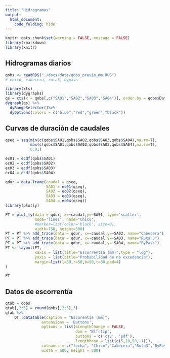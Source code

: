 ```yaml
---
title: "Hidrogramas"
output:
  html_document:
    code_folding: hide
---
```


```r
knitr::opts_chunk$set(warning = FALSE, message = FALSE)
library(rmarkdown)
library(knitr)
```

## Hidrogramas diarios

```r
qobs <- readRDS("./docs/data/qobs_previo_mm.RDS")
# chico, cabecera, ruta3, bypass

library(xts)
library(dygraphs)
qs = xts(x = qobs[,c("SA01","SA02","SA03","SA04")], order.by = qobs$Date)
dygraph(qs) %>%
  dyRangeSelector()%>% 
  dyOptions(colors = c("blue","red","green","black"))
```


## Curvas de duración de caudales

```r
qseq = seq(min(c(qobs$SA01,qobs$SA02,qobs$SA03,qobs$SA04),na.rm=T),
           max(c(qobs$SA01,qobs$SA02,qobs$SA03,qobs$SA04),na.rm=T),
           0.01)

ec01 = ecdf(qobs$SA01)
ec02 = ecdf(qobs$SA02)
ec03 = ecdf(qobs$SA03)
ec04 = ecdf(qobs$SA04)

qdur = data.frame(caudal = qseq,
                  SA01 = ec01(qseq),
                  SA02 = ec02(qseq),
                  SA03 = ec03(qseq),
                  SA04 = ec04(qseq))
library(plotly)

PT = plot_ly(data = qdur, x=~caudal,y=~SA01, type='scatter', 
             mode='lines', name="Chico",
             #marker=list(color='black', size=0),
             width=750, height=500)
PT = PT %>% add_trace(data = qdur, x=~caudal,y=~SA02, name="Cabecera")
PT = PT %>% add_trace(data = qdur, x=~caudal,y=~SA03, name="Ruta 3")
PT = PT %>% add_trace(data = qdur, x=~caudal,y=~SA04, name="ByPass")
PT <- layout(PT, 
             xaxis = list(title="Escorrentía (mm)",type = "log"),
             yaxis = list(title="Probabilidad de no excedencia"),
             margin=list(l=50,r=50,b=50,t=80,pad=4)
)

PT
```



## Datos de escorrentía

```r
qtab = qobs
qtab[,2:5] = round(qobs[,2:5],3)
qtab %>%
    DT::datatable(caption = "Escorentía (mm)",
                extensions = 'Buttons',
                options = list(bLengthChange = FALSE,
                               dom = 'Blfrtip',
                               buttons = c('csv', 'pdf'),
                               lengthMenu = list(c(5,10,50,-1))),
                colnames = c("fecha", "Chico","Cabecera","Ruta3","ByPass" ), 
                width = 600, height = 300)
```


